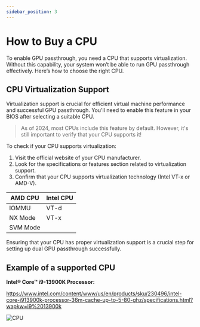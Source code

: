 ```yaml
---
sidebar_position: 3
---
```


# How to Buy a CPU

To enable GPU passthrough, you need a CPU that supports virtualization. Without this capability, your system won’t be able to run GPU passthrough effectively. Here’s how to choose the right CPU.

## CPU Virtualization Support

Virtualization support is crucial for efficient virtual machine performance and successful GPU passthrough. You'll need to enable this feature in your BIOS after selecting a suitable CPU.

> As of 2024, most CPUs include this feature by default. However, it's still important to verify that your CPU supports it!

To check if your CPU supports virtualization:

1. Visit the official website of your CPU manufacturer.
2. Look for the specifications or features section related to virtualization support.
3. Confirm that your CPU supports virtualization technology (Intel VT-x or AMD-V).

| AMD CPU   | Intel CPU |
|-----------|-----------|
| IOMMU     | VT-d      |
| NX Mode   | VT-x      |
| SVM Mode  |           |

Ensuring that your CPU has proper virtualization support is a crucial step for setting up dual GPU passthrough successfully.

## Example of a supported CPU

**Intel® Core™ i9-13900K Processor:**

https://www.intel.com/content/www/us/en/products/sku/230496/intel-core-i913900k-processor-36m-cache-up-to-5-80-ghz/specifications.html?wapkw=i9%2013900k

![CPU](./images/Example-with-cpu-supported.png)

